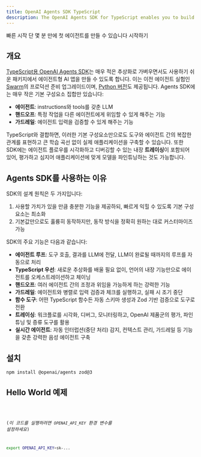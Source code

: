 ```yaml
---
title: OpenAI Agents SDK TypeScript
description: The OpenAI Agents SDK for TypeScript enables you to build agentic AI apps in a lightweight, easy-to-use package with very few abstractions.
---
```




<Hero>
  <Fragment slot="title">빠른 시작</Fragment>
  <Fragment slot="description">
    단 몇 분 만에 첫 에이전트를 만들 수 있습니다
  </Fragment>
  <Fragment slot="cta">시작하기</Fragment>
</Hero>

## 개요

[TypeScript용 OpenAI Agents SDK](https://github.com/openai/openai-agents-js)는 매우 적은 추상화로 가벼우면서도 사용하기 쉬운 패키지에서 에이전트형 AI 앱을 만들 수 있도록 합니다. 이는 이전 에이전트 실험인 [Swarm](https://github.com/openai/swarm/tree/main)의 프로덕션 준비 업그레이드이며, [Python 버전](https://github.com/openai/openai-agents-python)도 제공됩니다. Agents SDK에는 매우 작은 기본 구성요소 집합만 있습니다:

- **에이전트**: instructions와 tools를 갖춘 LLM
- **핸드오프**: 특정 작업을 다른 에이전트에게 위임할 수 있게 해주는 기능
- **가드레일**: 에이전트 입력을 검증할 수 있게 해주는 기능

TypeScript와 결합하면, 이러한 기본 구성요소만으로도 도구와 에이전트 간의 복잡한 관계를 표현하고 큰 학습 곡선 없이 실제 애플리케이션을 구축할 수 있습니다. 또한 SDK에는 에이전트 플로우를 시각화하고 디버깅할 수 있는 내장 **트레이싱**이 포함되어 있어, 평가하고 심지어 애플리케이션에 맞게 모델을 파인튜닝하는 것도 가능합니다.

## Agents SDK를 사용하는 이유

SDK의 설계 원칙은 두 가지입니다:

1. 사용할 가치가 있을 만큼 충분한 기능을 제공하되, 빠르게 익힐 수 있도록 기본 구성요소는 최소화
2. 기본값만으로도 훌륭히 동작하지만, 동작 방식을 정확히 원하는 대로 커스터마이즈 가능

SDK의 주요 기능은 다음과 같습니다:

- **에이전트 루프**: 도구 호출, 결과를 LLM에 전달, LLM이 완료될 때까지의 루프를 자동으로 처리
- **TypeScript 우선**: 새로운 추상화를 배울 필요 없이, 언어의 내장 기능만으로 에이전트를 오케스트레이션하고 체이닝
- **핸드오프**: 여러 에이전트 간의 조정과 위임을 가능하게 하는 강력한 기능
- **가드레일**: 에이전트와 병렬로 입력 검증과 체크를 실행하고, 실패 시 조기 중단
- **함수 도구**: 어떤 TypeScript 함수든 자동 스키마 생성과 Zod 기반 검증으로 도구로 전환
- **트레이싱**: 워크플로를 시각화, 디버그, 모니터링하고, OpenAI 제품군의 평가, 파인튜닝 및 증류 도구를 활용
- **실시간 에이전트**: 자동 인터럽션(중단 처리) 감지, 컨텍스트 관리, 가드레일 등 기능을 갖춘 강력한 음성 에이전트 구축

## 설치

```bash
npm install @openai/agents zod@3
```

## Hello World 예제

<Code lang="typescript" code={helloWorldExample} title="Hello World" />

(_이 코드를 실행하려면 `OPENAI_API_KEY` 환경 변수를 설정하세요_)

```bash
export OPENAI_API_KEY=sk-...
```
